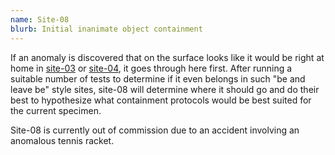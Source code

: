 ```yaml
---
name: Site-08
blurb: Initial inanimate object containment
---
```


If an anomaly is discovered that on the surface looks like it would be right at home in [site-03](site/03) or [site-04](site/04), it goes through here first.
After running a suitable number of tests to determine if it even belongs in such "be and leave be" style sites, site-08 will determine where it
should go and do their best to hypothesize what containment protocols would be best suited for the current specimen.

Site-08 is currently out of commission due to an accident involving an anomalous tennis racket.
